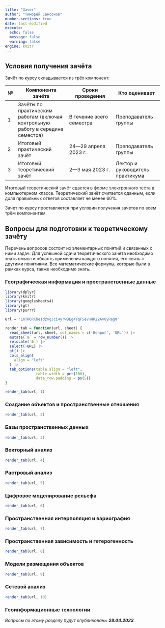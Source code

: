 ```yaml
---
title: "Зачет"
author: "Тимофей Самсонов"
number-sections: true
date: last-modified
execute:
  echo: false
  message: false
  warning: false
engine: knitr
---
```


## Условия получения зачёта {.unnumbered}

Зачёт по курсу складывается из трёх компонент:

| №   | Компонента зачёта                                                               | Сроки проведения         | Кто оценивает                    |
|----|--------------------|------------------|------------------|
| 1   | Зачёты по практическим работам (включая контрольную работу в середине семестра) | В течение всего семестра | Преподаватель группы             |
| 2   | Итоговый практический зачёт                                                     | 24---29 апреля 2023 г.   | Преподаватель группы             |
| 3   | Итоговый теоретический зачёт                                                    | 2---3 мая 2023 г.        | Лектор и руководитель практикума |

Итоговый теоретический зачёт сдается в форме электронного теста в компьютерном классе. Теоретический зачёт считается сданным, если доля правильных ответов составляет не менее $60\%$.

Зачет по курсу проставляется при условии получения зачетов по всем трём компонентам.

## Вопросы для подготовки к теоретическому зачёту {.unnumbered}

Перечень вопросов состоит из элементарных понятий и связанных с ними задач. Для успешной сдачи теоретического зачета необходимо знать смысл и область применения каждого понятия, его связь с другими понятиями. Все математические формулы, которые были в рамках курса, также необходимо знать.

### Географическая информация и пространственные данные {.unnumbered}

```r
library(dplyr)
library(knitr)
library(googlesheets4)
library(gt)
library(purrr)

url = '1mTH6RKbe1dzvgJci4yrwDEg4YqF5eVHHR22Av0yRag0'

render_tab = function(url, sheet) {
  read_sheet(url, sheet, col_names = c('Вопрос', 'URL')) |> 
  mutate(`№` = row_number()) |>
  relocate(`№`) |> 
  select(-URL) |> 
  gt() |> 
  cols_align(
    align = "left"
  ) |> 
  tab_options(table.align = "left",
              table.width = pct(100),
              data_row.padding = px(5))
}

render_tab(url, 1)
```

### Создание объектов и пространственные отношения {.unnumbered}

```r
render_tab(url, 2)
```

### Базы пространственных данных {.unnumbered}

```r
render_tab(url, 3)
```

### Векторный анализ {.unnumbered}

```r
render_tab(url, 4)
```

### Растровый анализ {.unnumbered}

```r
render_tab(url, 5)
```

### Цифровое моделирование рельефа {.unnumbered}

```r
render_tab(url, 6)
```

### Пространственная интерполяция и вариография {.unnumbered}

```r
render_tab(url, 7)
```

### Пространственная зависимость и гетерогенность {.unnumbered}

```r
render_tab(url, 8)
```

### Модели размещения объектов {.unnumbered}

```r
render_tab(url, 9)
```

### Сетевой анализ {.unnumbered}

```r
render_tab(url, 10)
```

### Геоинформационные технологии {.unnumbered}

*Вопросы по этому разделу будут опубликованы **28.04.2023**.*
